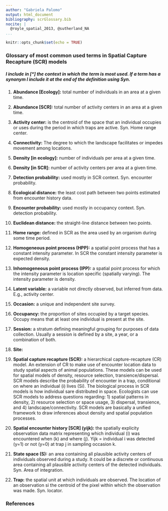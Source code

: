 ```yaml
---
author: "Gabriela Palomo"
output: html_document
bibliography: scrGlossary.bib
nocite: | 
  @royle_spatial_2013, @sutherland_NA
...
```




```r
knitr::opts_chunk$set(echo = TRUE)
```

### Glossary of most common used terms in Spatial Capture Recapture (SCR) models 

##### I include in [*] the context in which the term is most used. If a term has a synonym I include it at the end of the definition using Syn. 

1. **Abundance [Ecology]:** total number of individuals in an area at a given time. 

1. **Abundance [SCR]:** total number of activity centers in an area at a given time.

1. **Activity center:** is the centroid of the space that an individual occupies or uses during the period in which traps are active. Syn. Home range center.

1. **Connectivity:** The degree to which the landscape facilitates or impedes movement among locations. 

1. **Density [in ecology]:** number of individuals per area at a given time. 

1. **Density [in SCR]:** number of activity centers per area at a given time. 

1. **Detection probability:** used mostly in SCR context. Syn. encounter probability. 

1. **Ecological distance:** the least cost path between two points estimated from encounter history data. 

1. **Encounter probability:** used mostly in occupancy context. Syn. detection probability. 

1. **Euclidean distance:** the straight-line distance between two points. 

1. **Home range:** defined in SCR as the area used by an organism during some time period.

1. **Homogeneous point process (HPP):** a spatial point process that has a constant intensity parameter. In SCR the constant intensity parameter is expected density. 

1. **Inhomogeneous point process (IPP):** a spatial point process for which the intensity parameter is location specific (spatially varying). The intensity parameter is density. 

1. **Latent variable:** a variable not directly observed, but inferred from data. E.g., activity center. 

1. **Occasion:** a unique and independent site survey. 

1. **Occupancy:** the proportion of sites occupied by a target species. Occupy means that at least one individual is present at the site. 

1. **Session:** a stratum defining meaningful grouping for purposes of data collection. Usually a session is defined by a site, a year, or a combination of both. 

1. **Site:** 

1. **Spatial capture recapture (SCR):** a hierarchical capture-recapture (CR) model. An extension  of CR to make use of encounter location data to study spatial aspects of animal populations. These models can be used for spatial models of density, resource selection, transience/dispersal. SCR models describe the probability of encounter in a trap, conditional on where an individual (i) lives (Si). The biological process in SCR models is how individual sare distributed in space. Ecologists can use SCR models to address questions regarding: 1) spatial patterns in density, 2) resource selection or space usage, 3) dispersal, transience, and 4) landscape/connectivity. SCR models are basically a unified framework to draw inferences about density and spatial population processes. 

1. **Spatial encounter history [SCR] (yijk):** the spatially explicity observation data matrix representing which individual (i) was encountered when (k) and where (j). Yijk = individual i was detected (y=1) or not (y=0) at trap j in sampling occasion k. 

1. **State space (S):** an area containing all plausible activity centers of individuals observed during a study. It could be a discrete or continuous area containing all plausible activity centers of the detected individuals. Syn. Area of integration. 

1. **Trap:** the spatial unit at which individuals are observed. The location of an observation si the centroid of the pixel within which the observation was made. Syn. locator. 

### References 

